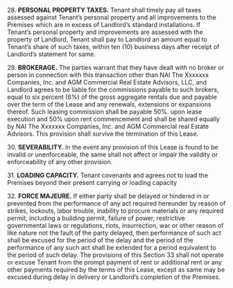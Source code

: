 28. **PERSONAL PROPERTY TAXES.** Tenant shall timely pay all taxes assessed against Tenant’s personal property and all improvements to the Premises which are in excess of Landlord’s standard installations. If Tenant’s personal property and improvements are assessed with the property of Landlord, Tenant shall pay to Landlord an amount equal to Tenant’s share of such taxes, within ten (10) business days after receipt of Landlord’s statement for same.

29. **BROKERAGE.** The parties warrant that they have dealt with no broker or person in connection with this transaction other than NAI The Xxxxxxx Companies, Inc. and AGM Commercial Real Estate Advisors, LLC, and Landlord agrees to be liable for the commissions payable to such brokers, equal to six percent (6%) of the gross aggregate rentals due and payable over the term of the Lease and any renewals, extensions or expansions thereof. Such leasing commission shall be payable 50%. upon lease execution and 50% upon rent commencement and shall be shared equally by NAI The Xxxxxxx Companies, Inc. and AGM Commercial real Estate Advisors. This provision shall survive the termination of this Lease.

30. **SEVERABILITY.** In the event any provision of this Lease is found to be invalid or unenforceable, the same shall not affect or impair the validity or enforceability of any other provision.

31. **LOADING CAPACITY.** Tenant covenants and agrees not to load the Premises beyond their present carrying or loading capacity

32. **FORCE MAJEURE.** If either party shall be delayed or hindered in or prevented from the performance of any act required hereunder by reason of strikes, lockouts, labor trouble, inability to procure materials or any required permit, including a building permit, failure of power, restrictive governmental laws or regulations, riots, insurrection, war or other reason of like nature not the fault of the party delayed, then performance of such act shall be excused for the period of the delay and the period of the performance of any such act shall be extended for a period equivalent to the period of such delay. The provisions of this Section 33 shall not operate or excuse Tenant from the prompt payment of rent or additional rent or any other payments required by the terms of this Lease, except as same may be excused during delay in delivery or Landlord’s completion of the Premises.
